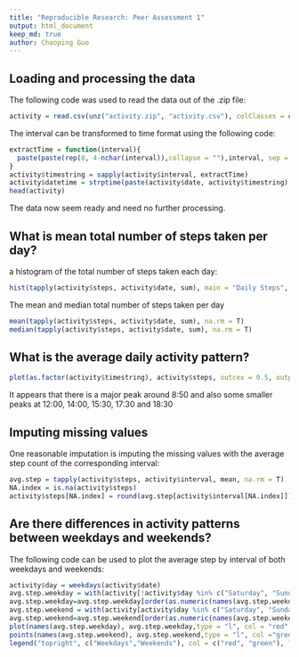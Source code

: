 ```yaml
---
title: "Reproducible Research: Peer Assessment 1"
output: html_document
keep_md: true
author: Chaoping Guo
---
```


## Loading and processing the data
The following code was used to read the data out of the .zip file:
```r
activity = read.csv(unz("activity.zip", "activity.csv"), colClasses = c(NA, "Date", "character"),na.strings = "NA")
```

The interval can be transformed to time format using the following code:
```r
extractTime = function(interval){
  paste(paste(rep(0, 4-nchar(interval)),collapse = ""),interval, sep = "")
}
activity$timestring = sapply(activity$interval, extractTime)
activity$datetime = strptime(paste(activity$date, activity$timestring), format = "%Y-%m-%d %H%M")
head(activity)
```
The data now seem ready and need no further processing.

## What is mean total number of steps taken per day?
a histogram of the total number of steps taken each day:
```r
hist(tapply(activity$steps, activity$date, sum), main = "Daily Steps", xlab = "Sum of Daily Steps")
```

The mean and median total number of steps taken per day 
```r
mean(tapply(activity$steps, activity$date, sum), na.rm = T)
median(tapply(activity$steps, activity$date, sum), na.rm = T)
```

## What is the average daily activity pattern?
```r
plot(as.factor(activity$timestring), activity$steps, outcex = 0.5, outpch = 4)
```
It appears that there is a major peak around 8:50 and also some smaller peaks at 12:00, 14:00, 15:30, 17:30 and 18:30 

## Imputing missing values
One reasonable imputation is imputing the missing values with the average step count of the corresponding interval:
```r
avg.step = tapply(activity$steps, activity$interval, mean, na.rm = T)
NA.index = is.na(activity$steps)
activity$steps[NA.index] = round(avg.step[activity$interval[NA.index]])
```


## Are there differences in activity patterns between weekdays and weekends?
The following code can be used to plot the average step by interval of both weekdays and weekends:
```r
activity$day = weekdays(activity$date)
avg.step.weekday = with(activity[!activity$day %in% c("Saturday", "Sunday"),],tapply(steps, interval, mean))
avg.step.weekday=avg.step.weekday[order(as.numeric(names(avg.step.weekday)))]
avg.step.weekend = with(activity[activity$day %in% c("Saturday", "Sunday"),],tapply(steps, interval, mean))
avg.step.weekend=avg.step.weekend[order(as.numeric(names(avg.step.weekend)))]
plot(names(avg.step.weekday), avg.step.weekday,type = "l", col = "red", main = "Weekday & Weekend Comparison", ylab = "steps", xlab = "Interval")
points(names(avg.step.weekend), avg.step.weekend,type = "l", col ="green")
legend("topright", c("Weekdays","Weekends"), col = c("red", "green"), lty = 1)
```
